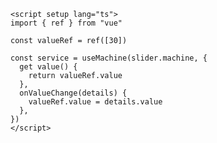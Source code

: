 ```vue
<script setup lang="ts">
import { ref } from "vue"

const valueRef = ref([30])

const service = useMachine(slider.machine, {
  get value() {
    return valueRef.value
  },
  onValueChange(details) {
    valueRef.value = details.value
  },
})
</script>
```
